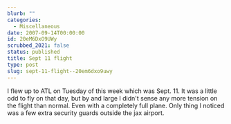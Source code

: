 ```yaml
---
blurb: ""
categories:
  - Miscellaneous
date: 2007-09-14T00:00:00
id: 20eM6DxO9UWy
scrubbed_2021: false
status: published
title: Sept 11 flight
type: post
slug: sept-11-flight--20em6dxo9uwy
---
```


I flew up to ATL on Tuesday of this week which was Sept. 11. It was
a little odd to fly on that day, but by and large I didn't sense
any more tension on the flight than normal. Even with a completely
full plane. Only thing I noticed was a few extra security guards
outside the jax airport.